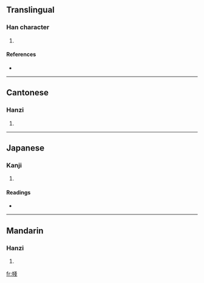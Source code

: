 ==Translingual==

===Han character===
{{Han char|rn=50|rad=巾|as=08|sn=11|four=4325<sub>3</sub>|canj=中月戈戈 (LBII)}}

# {{defn|Han|sort=巾08}}

====References====
* {{Han ref|kx=0332.230|dkj=08943|dj=0638.210|hdz=10743.090|uh=5E34|ud=24116|bh=D546|bd=54598}}

----

==Cantonese==

===Hanzi===
{{yue-hanzi|jyut=|y=jin1}}

# {{defn|Cantonese}}

----

==Japanese==

===Kanji===
{{ja-kanji|grade=|rs=巾08}}

# {{defn|Japanese}}

====Readings====
* {{ja-readings|on=[[さつ]] (satsu), [[せち]] (sechi), [[さん]] (san), [[ざん]] (zan), [[せん]] (sen), [[さい]] (sai)|kun=[[えりあて]] (eriate), [[むなかけ]] (munakake), [[むつき]] (mutsuki)}}

----

==Mandarin==

===Hanzi===
{{cmn-hanzi|pin=[[shā]] ([[sha1]])|wg=sha<sup>1</sup>}}

# {{defn|Mandarin}}

[[fr:帴]]